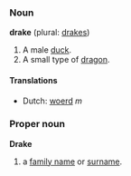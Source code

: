 === Noun ===
'''drake''' (plural: [[drakes]])

# A male [[duck]].
# A small type of [[dragon]].

====Translations====
*Dutch: [[woerd]] ''m''

===Proper noun===
'''Drake'''

# a [[family name]] or [[surname]].